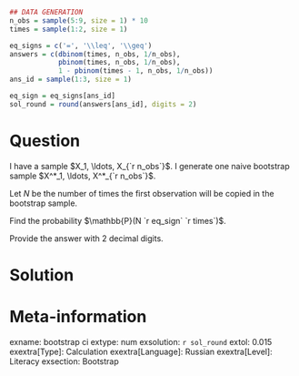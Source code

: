 ```r
## DATA GENERATION
n_obs = sample(5:9, size = 1) * 10
times = sample(1:2, size = 1)

eq_signs = c('=', '\\leq', '\\geq')
answers = c(dbinom(times, n_obs, 1/n_obs), 
            pbinom(times, n_obs, 1/n_obs), 
            1 - pbinom(times - 1, n_obs, 1/n_obs))
ans_id = sample(1:3, size = 1)

eq_sign = eq_signs[ans_id]
sol_round = round(answers[ans_id], digits = 2)
```

Question
========
I have a sample $X_1, \ldots, X_{`r n_obs`}$.
I generate one naive bootstrap sample $X^*_1, \ldots, X^*_{`r n_obs`}$.

Let $N$ be the number of times the first observation will be copied in the bootstrap sample. 

Find the probability $\mathbb{P}(N `r eq_sign` `r times`)$.

Provide the answer with 2 decimal digits.

Solution
========


Meta-information
================
exname: bootstrap ci 
extype: num
exsolution: `r sol_round`
extol: 0.015
exextra[Type]: Calculation
exextra[Language]: Russian
exextra[Level]: Literacy
exsection: Bootstrap
